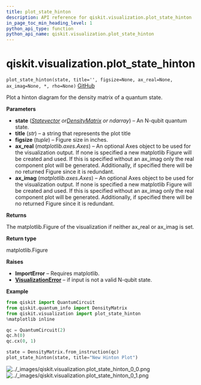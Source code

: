 ```yaml
---
title: plot_state_hinton
description: API reference for qiskit.visualization.plot_state_hinton
in_page_toc_min_heading_level: 1
python_api_type: function
python_api_name: qiskit.visualization.plot_state_hinton
---
```


<span id="qiskit-visualization-plot-state-hinton" />

# qiskit.visualization.plot\_state\_hinton

<span id="qiskit.visualization.plot_state_hinton" />

`plot_state_hinton(state, title='', figsize=None, ax_real=None, ax_imag=None, *, rho=None)` [GitHub](https://github.com/qiskit/qiskit/tree/stable/0.16/qiskit/visualization/state_visualization.py "view source code")

Plot a hinton diagram for the density matrix of a quantum state.

**Parameters**

*   **state** ([*Statevector*](qiskit.quantum_info.Statevector "qiskit.quantum_info.Statevector")  *or*[*DensityMatrix*](qiskit.quantum_info.DensityMatrix "qiskit.quantum_info.DensityMatrix") *or ndarray*) – An N-qubit quantum state.
*   **title** (*str*) – a string that represents the plot title
*   **figsize** (*tuple*) – Figure size in inches.
*   **ax\_real** (*matplotlib.axes.Axes*) – An optional Axes object to be used for the visualization output. If none is specified a new matplotlib Figure will be created and used. If this is specified without an ax\_imag only the real component plot will be generated. Additionally, if specified there will be no returned Figure since it is redundant.
*   **ax\_imag** (*matplotlib.axes.Axes*) – An optional Axes object to be used for the visualization output. If none is specified a new matplotlib Figure will be created and used. If this is specified without an ax\_imag only the real component plot will be generated. Additionally, if specified there will be no returned Figure since it is redundant.

**Returns**

The matplotlib.Figure of the visualization if neither ax\_real or ax\_imag is set.

**Return type**

matplotlib.Figure

**Raises**

*   **ImportError** – Requires matplotlib.
*   [**VisualizationError**](qiskit.visualization.VisualizationError "qiskit.visualization.VisualizationError") – if input is not a valid N-qubit state.

**Example**

```python
from qiskit import QuantumCircuit
from qiskit.quantum_info import DensityMatrix
from qiskit.visualization import plot_state_hinton
%matplotlib inline

qc = QuantumCircuit(2)
qc.h(0)
qc.cx(0, 1)

state = DensityMatrix.from_instruction(qc)
plot_state_hinton(state, title="New Hinton Plot")
```

![../\_images/qiskit.visualization.plot\_state\_hinton\_0\_0.png](/images/api/qiskit/0.24/qiskit.visualization.plot_state_hinton_0_0.png) ![../\_images/qiskit.visualization.plot\_state\_hinton\_0\_1.png](/images/api/qiskit/0.24/qiskit.visualization.plot_state_hinton_0_1.png)

